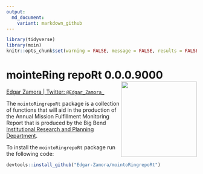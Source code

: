 ```yaml
---
output:
  md_document:
    variant: markdown_github
---
```


```r
library(tidyverse)
library(moin)
knitr::opts_chunk$set(warning = FALSE, message = FALSE, results = FALSE, eval = FALSE)
```


# mointeRing repoRt 0.0.0.9000 <img src="man/bbccIR_hex.png" align="right" style="width:200px;height:200x;">

[Edgar Zamora | Twitter: `@Edgar_Zamora_`](https://twitter.com/Edgar_Zamora_) 

The `mointoRingrepoRt` package is a collection of functions that will aid in the production of the Annual Mission Fulfillment Monitoring Report that is produced by the Big Bend [Institutional Research and Planning Department](https://www.bigbend.edu/information-center/institutional-research-planning/). 

To install the `mointoRingrepoRt` package run the following code:
```r
devtools::install_github("Edgar-Zamora/mointoRingrepoRt")
```
